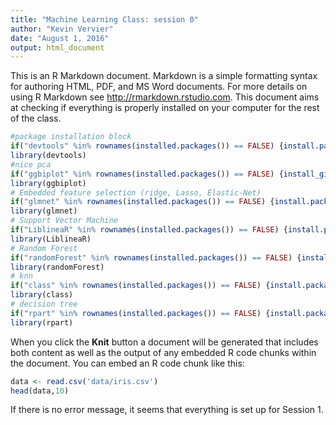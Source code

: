 ```yaml
---
title: "Machine Learning Class: session 0"
author: "Kevin Vervier"
date: "August 1, 2016"
output: html_document
---
```


This is an R Markdown document. Markdown is a simple formatting syntax for authoring HTML, PDF, and MS Word documents. For more details on using R Markdown see <http://rmarkdown.rstudio.com>.
This document aims at checking if everything is properly installed on your computer for the rest of the class.

```r
#package installation block
if("devtools" %in% rownames(installed.packages()) == FALSE) {install.packages("devtools",repos="http://cran.us.r-project.org")}
library(devtools)
#nice pca
if("ggbiplot" %in% rownames(installed.packages()) == FALSE) {install_github("ggbiplot", "vqv")}
library(ggbiplot)
# Embedded feature selection (ridge, Lasso, Elastic-Net)
if("glmnet" %in% rownames(installed.packages()) == FALSE) {install.packages("glmnet",repos="http://cran.us.r-project.org")}
library(glmnet)
# Support Vector Machine
if("LiblineaR" %in% rownames(installed.packages()) == FALSE) {install.packages("LiblineaR",repos="http://cran.us.r-project.org")}
library(LiblineaR)
# Random Forest
if("randomForest" %in% rownames(installed.packages()) == FALSE) {install.packages("randomForest",repos="http://cran.us.r-project.org")}
library(randomForest)
# knn
if("class" %in% rownames(installed.packages()) == FALSE) {install.packages("class",repos="http://cran.us.r-project.org")}
library(class)
# decision tree
if("rpart" %in% rownames(installed.packages()) == FALSE) {install.packages("rpart",repos="http://cran.us.r-project.org")}
library(rpart)
```

When you click the **Knit** button a document will be generated that includes both content as well as the output of any embedded R code chunks within the document. You can embed an R code chunk like this:
```r
data <- read.csv('data/iris.csv')
head(data,10)
```

If there is no error message, it seems that everything is set up for Session 1.
